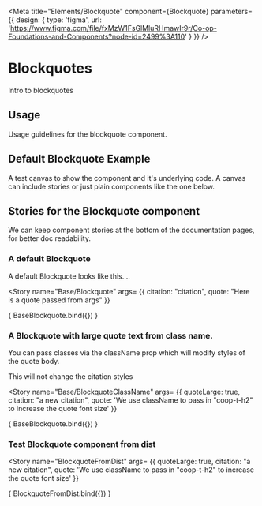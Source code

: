 

<Meta title="Elements/Blockquote"
      component={Blockquote}
      parameters={{
        design: {
          type: 'figma',
          url: 'https://www.figma.com/file/fxMzW1FsGlMluRHmawIr9r/Co-op-Foundations-and-Components?node-id=2499%3A110'
        }
      }} />

# Blockquotes
Intro to blockquotes

## Usage
Usage guidelines for the blockquote component.

## Default Blockquote Example
A test canvas to show the component and it's underlying code.
A canvas can include stories or just plain components like the one below.
<Canvas>
  <Blockquote citation="citation" quote="This is a quote"></Blockquote>
</Canvas>

## Stories for the Blockquote component
We can keep component stories at the bottom of the documentation pages, for better doc readability.

### A default Blockquote
A default Blockquote looks like this....

<Story name="Base/Blockquote"
  args= {{
    citation: "citation",
    quote: "Here is a quote passed from args"
  }}
>
  { BaseBlockquote.bind({}) }
</Story>

### A Blockquote with large quote text from class name.
You can pass classes via the className prop which will modify styles of the quote body.

This will not change the citation styles

<Story name="Base/BlockquoteClassName"
  args= {{
    quoteLarge: true,
    citation: "a new citation",
    quote: 'We use className to pass in "coop-t-h2" to increase the quote font size'
  }}
>
  { BaseBlockquote.bind({}) }
</Story>


### Test Blockquote component from dist
<Story name="BlockquoteFromDist"
  args= {{
    quoteLarge: true,
    citation: "a new citation",
    quote: 'We use className to pass in "coop-t-h2" to increase the quote font size'
  }}
>
  { BlockquoteFromDist.bind({}) }
</Story>